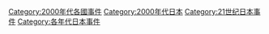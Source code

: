 [[Category:2000年代各國事件|Category:2000年代各國事件]]
[[Category:2000年代日本|Category:2000年代日本]]
[[Category:21世纪日本事件|Category:21世纪日本事件]]
[[Category:各年代日本事件|Category:各年代日本事件]]
